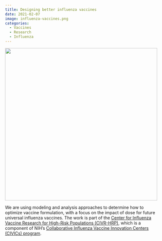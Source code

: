 ```yaml
---
title: Designing better influenza vaccines
date: 2021-02-07
image: influenza-vaccines.png
categories: 
  - Vaccines
  - Research
  - Influenza
---
```


![](influenza-vaccines.png){fig-align="center" width="500"}

We are using modeling and analysis approaches to determine how to optimize vaccine formulation, with a focus on the impact of dose for future universal influenza vaccines. The work is part of the [Center for Influenza Vaccine Research for High-Risk Populations (CIVR-HRP)](https://www.niaidcivics.org/center-for-influenza-vaccine-research-for-high-risk-populations-civr-hrp/), which is a component of NIH’s [Collaborative Influenza Vaccine Innovation Centers (CIVICs) program](https://www.niaidcivics.org/).
